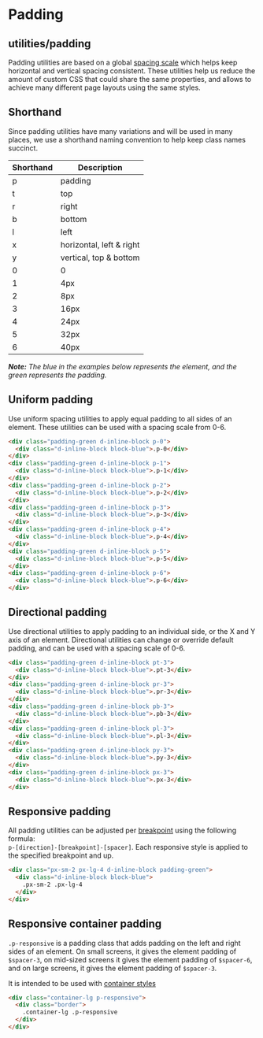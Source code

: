 
<Meta title="Utilities|Padding" />

# Padding

## utilities/padding

Padding utilities are based on a global [spacing scale](/css/support/spacing) which helps keep horizontal and vertical spacing consistent. These utilities help us reduce the amount of custom CSS that could share the same properties, and allows to achieve many different page layouts using the same styles.

## Shorthand

Since padding utilities have many variations and will be used in many places, we use a shorthand naming convention to help keep class names succinct.

| Shorthand | Description              |
| --------- | ------------------------ |
| p         | padding                  |
| t         | top                      |
| r         | right                    |
| b         | bottom                   |
| l         | left                     |
| x         | horizontal, left & right |
| y         | vertical, top & bottom   |
| 0         | 0                        |
| 1         | 4px                      |
| 2         | 8px                      |
| 3         | 16px                     |
| 4         | 24px                     |
| 5         | 32px                     |
| 6         | 40px                     |

_**Note:** The blue in the examples below represents the element, and the green represents the padding._

## Uniform padding

Use uniform spacing utilities to apply equal padding to all sides of an element. These utilities can be used with a spacing scale from 0-6.

```html live
<div class="padding-green d-inline-block p-0">
  <div class="d-inline-block block-blue">.p-0</div>
</div>
<div class="padding-green d-inline-block p-1">
  <div class="d-inline-block block-blue">.p-1</div>
</div>
<div class="padding-green d-inline-block p-2">
  <div class="d-inline-block block-blue">.p-2</div>
</div>
<div class="padding-green d-inline-block p-3">
  <div class="d-inline-block block-blue">.p-3</div>
</div>
<div class="padding-green d-inline-block p-4">
  <div class="d-inline-block block-blue">.p-4</div>
</div>
<div class="padding-green d-inline-block p-5">
  <div class="d-inline-block block-blue">.p-5</div>
</div>
<div class="padding-green d-inline-block p-6">
  <div class="d-inline-block block-blue">.p-6</div>
</div>
```

## Directional padding

Use directional utilities to apply padding to an individual side, or the X and Y axis of an element. Directional utilities can change or override default padding, and can be used with a spacing scale of 0-6.

```html live
<div class="padding-green d-inline-block pt-3">
  <div class="d-inline-block block-blue">.pt-3</div>
</div>
<div class="padding-green d-inline-block pr-3">
  <div class="d-inline-block block-blue">.pr-3</div>
</div>
<div class="padding-green d-inline-block pb-3">
  <div class="d-inline-block block-blue">.pb-3</div>
</div>
<div class="padding-green d-inline-block pl-3">
  <div class="d-inline-block block-blue">.pl-3</div>
</div>
<div class="padding-green d-inline-block py-3">
  <div class="d-inline-block block-blue">.py-3</div>
</div>
<div class="padding-green d-inline-block px-3">
  <div class="d-inline-block block-blue">.px-3</div>
</div>
```

## Responsive padding

All padding utilities can be adjusted per [breakpoint](/css/support/breakpoints) using the following formula: <br /> `p-[direction]-[breakpoint]-[spacer]`. Each responsive style is applied to the specified breakpoint and up.

```html live
<div class="px-sm-2 px-lg-4 d-inline-block padding-green">
  <div class="d-inline-block block-blue">
    .px-sm-2 .px-lg-4
  </div>
</div>
```

## Responsive container padding

`.p-responsive` is a padding class that adds padding on the left and right sides of an element. On small screens, it gives the element padding of `$spacer-3`, on mid-sized screens it gives the element padding of `$spacer-6`, and on large screens, it gives the element padding of `$spacer-3`.

It is intended to be used with [container styles](/css/objects/grid#containers)

```html live
<div class="container-lg p-responsive">
  <div class="border">
    .container-lg .p-responsive
  </div>
</div>
```
